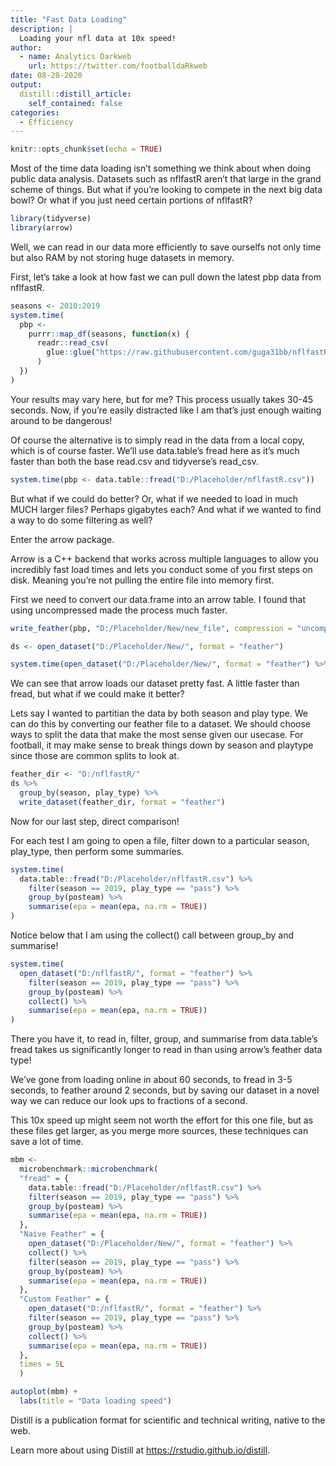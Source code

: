 ```yaml
---
title: "Fast Data Loading"
description: |
  Loading your nfl data at 10x speed!
author:
  - name: Analytics Darkweb
    url: https://twitter.com/footballdaRkweb
date: 08-28-2020
output:
  distill::distill_article:
    self_contained: false
categories:
  - Efficiency
---
```


```r
knitr::opts_chunk$set(echo = TRUE)
```

Most of the time data loading isn't something we think about when doing public data analysis. Datasets such as nflfastR aren't that large in the grand scheme of things. But what if you're looking
to compete in the next big data bowl? Or what if you just need certain portions of nflfastR?

```r
library(tidyverse)
library(arrow)
```

Well, we can read in our data more efficiently to save ourselfs not only time but also RAM by not storing huge datasets in memory. 

First, let's take a look at how fast we can pull down the latest pbp data from nflfastR.


```r
seasons <- 2010:2019
system.time(
  pbp <- 
    purrr::map_df(seasons, function(x) {
      readr::read_csv(
        glue::glue("https://raw.githubusercontent.com/guga31bb/nflfastR-data/master/data/play_by_play_{x}.csv.gz")
      )
  })
)
```

Your results may vary here, but for me? This process usually takes 30-45 seconds. Now, if you're easily distracted like I am that's just enough waiting around to be dangerous! 

Of course the alternative is to simply read in the data from a local copy, which is of course faster. We'll use data.table's fread here as it's much faster than both the base 
read.csv and tidyverse's read_csv.

```r
system.time(pbp <- data.table::fread("D:/Placeholder/nflfastR.csv"))
```

But what if we could do better? Or, what if we needed to load in much MUCH larger files? Perhaps gigabytes each? And what if we wanted to find a way to do some filtering as well?

Enter the arrow package.

Arrow is a C++ backend that works across multiple languages to allow you incredibly fast load times and lets you conduct some of you first steps on disk. Meaning you're not pulling the entire
file into memory first.

First we need to convert our data.frame into an arrow table. I found that using uncompressed made the process much faster.

```r
write_feather(pbp, "D:/Placeholder/New/new_file", compression = "uncompressed")

ds <- open_dataset("D:/Placeholder/New/", format = "feather")

system.time(open_dataset("D:/Placeholder/New/", format = "feather") %>% collect())
```

We can see that arrow loads our dataset pretty fast. A little faster than fread, but what if we could make it better?

Lets say I wanted to partitian the data by both season and play type. We can do this by converting our feather file to a dataset. We should choose ways to split the data that make the most 
sense given our usecase. For football, it may make sense to break things down by season and playtype since those are common splits to look at. 

```r
feather_dir <- "D:/nflfastR/"
ds %>%
  group_by(season, play_type) %>%
  write_dataset(feather_dir, format = "feather")
```


Now for our last step, direct comparison! 

For each test I am going to open a file, filter down to a particular season, play_type, then perform some summaries. 

```r
system.time(
  data.table::fread("D:/Placeholder/nflfastR.csv") %>% 
    filter(season == 2019, play_type == "pass") %>% 
    group_by(posteam) %>% 
    summarise(epa = mean(epa, na.rm = TRUE))
)
```

Notice below that I am using the collect() call between group_by and summarise! 

```r
system.time(
  open_dataset("D:/nflfastR/", format = "feather") %>% 
    filter(season == 2019, play_type == "pass") %>% 
    group_by(posteam) %>% 
    collect() %>% 
    summarise(epa = mean(epa, na.rm = TRUE))
)
```

There you have it, to read in, filter, group, and summarise from data.table's fread takes us significantly longer to read in than using arrow's feather data type!

We've gone from loading online in about 60 seconds, to fread in 3-5 seconds, to feather around 2 seconds, but by saving our dataset in a novel way we can reduce our look ups to fractions of a second.

This 10x speed up might seem not worth the effort for this one file, but as these files get larger, as you merge more sources, these techniques can save a lot of time.

```r
mbm <- 
  microbenchmark::microbenchmark(
  "fread" = {
    data.table::fread("D:/Placeholder/nflfastR.csv") %>% 
    filter(season == 2019, play_type == "pass") %>% 
    group_by(posteam) %>% 
    summarise(epa = mean(epa, na.rm = TRUE))
  },
  "Naive Feather" = {
    open_dataset("D:/Placeholder/New/", format = "feather") %>% 
    collect() %>% 
    filter(season == 2019, play_type == "pass") %>% 
    group_by(posteam) %>% 
    summarise(epa = mean(epa, na.rm = TRUE))
  },
  "Custom Feather" = {
    open_dataset("D:/nflfastR/", format = "feather") %>% 
    filter(season == 2019, play_type == "pass") %>% 
    group_by(posteam) %>% 
    collect() %>% 
    summarise(epa = mean(epa, na.rm = TRUE))
  },
  times = 5L
  )
```

```r
autoplot(mbm) + 
  labs(title = "Data loading speed")
```


Distill is a publication format for scientific and technical writing, native to the web.

Learn more about using Distill at <https://rstudio.github.io/distill>.

